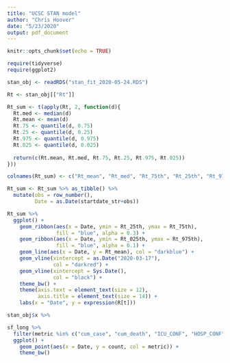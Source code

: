 ```yaml
---
title: "UCSC STAN model"
author: "Chris Hoover"
date: "5/23/2020"
output: pdf_document
---
```


```r
knitr::opts_chunk$set(echo = TRUE)

require(tidyverse)
require(ggplot2)
```

```r
stan_obj <- readRDS("stan_fit_2020-05-24.RDS")

```

```r
Rt <- stan_obj[["Rt"]]

Rt_sum <- t(apply(Rt, 2, function(d){
  Rt.med <- median(d)
  Rt.mean <- mean(d)
  Rt.75 <- quantile(d, 0.75)
  Rt.25 <- quantile(d, 0.25)
  Rt.975 <- quantile(d, 0.975)
  Rt.025 <- quantile(d, 0.025)
  
  return(c(Rt.mean, Rt.med, Rt.75, Rt.25, Rt.975, Rt.025))
}))

colnames(Rt_sum) <- c("Rt_mean", "Rt_med", "Rt_75th", "Rt_25th", "Rt_975th", "Rt_025th")

Rt_sum <- Rt_sum %>% as_tibble() %>% 
  mutate(obs = row_number(),
         Date = as.Date(startdate_str+obs))

Rt_sum %>% 
  ggplot() +
    geom_ribbon(aes(x = Date, ymin = Rt_25th, ymax = Rt_75th),
                fill = "blue", alpha = 0.3) +
    geom_ribbon(aes(x = Date, ymin = Rt_025th, ymax = Rt_975th),
                fill = "blue", alpha = 0.1) +
    geom_line(aes(x = Date, y = Rt_mean), col = "darkblue") +
    geom_vline(xintercept = as.Date("2020-03-17"),
               col = "darkred") +
    geom_vline(xintercept = Sys.Date(),
               col = "black") +
    theme_bw() +
    theme(axis.text = element_text(size = 12),
          axis.title = element_text(size = 14)) +
    labs(x = "Date", y = expression(R[t]))
```


```r
stan_obj$x %>%

sf_long %>% 
  filter(metric %in% c("cum_case", "cum_death", "ICU_CONF", "HOSP_CONF")) %>% 
  ggplot() +
    geom_point(aes(x = Date, y = count, col = metric)) +
    theme_bw() 
    
```

